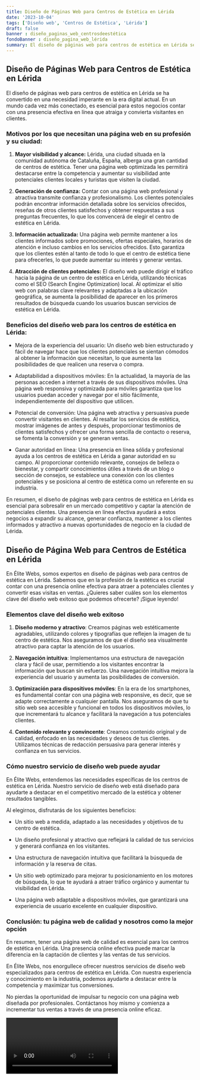 ```yaml
---
title: Diseño de Páginas Web para Centros de Estética en Lérida
date: '2023-10-04'
tags: ['Diseño web', 'Centros de Estética', 'Lérida']
draft: false
banner : diseño_paginas_web_centrosdeestética
fondoBanner : diseño_pagina_web_lérida
summary: El diseño de páginas web para centros de estética en Lérida se ha convertido en una necesidad imperante en la era digital actual. En un mundo cada vez más conectado, es esencial para estos negocios contar con una presencia efectiva en línea que atraiga y convierta visitantes en clientes.
---
```


## **Diseño de Páginas Web para Centros de Estética en Lérida**

El diseño de páginas web para centros de estética en Lérida se ha convertido en una necesidad imperante en la era digital actual. En un mundo cada vez más conectado, es esencial para estos negocios contar con una presencia efectiva en línea que atraiga y convierta visitantes en clientes.

### **Motivos por los que necesitan una página web en su profesión y su ciudad:**

1. **Mayor visibilidad y alcance:** Lérida, una ciudad situada en la comunidad autónoma de Cataluña, España, alberga una gran cantidad de centros de estética. Tener una página web optimizada les permitirá destacarse entre la competencia y aumentar su visibilidad ante potenciales clientes locales y turistas que visiten la ciudad.

2. **Generación de confianza:** Contar con una página web profesional y atractiva transmite confianza y profesionalismo. Los clientes potenciales podrán encontrar información detallada sobre los servicios ofrecidos, reseñas de otros clientes satisfechos y obtener respuestas a sus preguntas frecuentes, lo que los convencerá de elegir el centro de estética en Lérida.

3. **Información actualizada:** Una página web permite mantener a los clientes informados sobre promociones, ofertas especiales, horarios de atención e incluso cambios en los servicios ofrecidos. Esto garantiza que los clientes estén al tanto de todo lo que el centro de estética tiene para ofrecerles, lo que puede aumentar su interés y generar ventas.

4. **Atracción de clientes potenciales:** El diseño web puede dirigir el tráfico hacia la página de un centro de estética en Lérida, utilizando técnicas como el SEO (Search Engine Optimization) local. Al optimizar el sitio web con palabras clave relevantes y adaptadas a la ubicación geográfica, se aumenta la posibilidad de aparecer en los primeros resultados de búsqueda cuando los usuarios buscan servicios de estética en Lérida.

### **Beneficios del diseño web para los centros de estética en Lérida:**

- Mejora de la experiencia del usuario: Un diseño web bien estructurado y fácil de navegar hace que los clientes potenciales se sientan cómodos al obtener la información que necesitan, lo que aumenta las posibilidades de que realicen una reserva o compra.

- Adaptabilidad a dispositivos móviles: En la actualidad, la mayoría de las personas acceden a internet a través de sus dispositivos móviles. Una página web responsiva y optimizada para móviles garantiza que los usuarios puedan acceder y navegar por el sitio fácilmente, independientemente del dispositivo que utilicen.

- Potencial de conversión: Una página web atractiva y persuasiva puede convertir visitantes en clientes. Al resaltar los servicios de estética, mostrar imágenes de antes y después, proporcionar testimonios de clientes satisfechos y ofrecer una forma sencilla de contacto o reserva, se fomenta la conversión y se generan ventas.

- Ganar autoridad en línea: Una presencia en línea sólida y profesional ayuda a los centros de estética en Lérida a ganar autoridad en su campo. Al proporcionar contenido relevante, consejos de belleza o bienestar, y compartir conocimientos útiles a través de un blog o sección de consejos, se establece una conexión con los clientes potenciales y se posiciona al centro de estética como un referente en su industria.

En resumen, el diseño de páginas web para centros de estética en Lérida es esencial para sobresalir en un mercado competitivo y captar la atención de potenciales clientes. Una presencia en línea efectiva ayudará a estos negocios a expandir su alcance, generar confianza, mantener a los clientes informados y atractivo a nuevas oportunidades de negocio en la ciudad de Lérida.

<GifSeo />

<Cta />

## Diseño de Página Web para Centros de Estética en Lérida

En Élite Webs, somos expertos en diseño de páginas web para centros de estética en Lérida. Sabemos que en la profesión de la estética es crucial contar con una presencia online efectiva para atraer a potenciales clientes y convertir esas visitas en ventas. ¿Quieres saber cuáles son los elementos clave del diseño web exitoso que podemos ofrecerte? ¡Sigue leyendo!

### Elementos clave del diseño web exitoso

1. **Diseño moderno y atractivo**: Creamos páginas web estéticamente agradables, utilizando colores y tipografías que reflejen la imagen de tu centro de estética. Nos aseguramos de que el diseño sea visualmente atractivo para captar la atención de los usuarios.

2. **Navegación intuitiva**: Implementamos una estructura de navegación clara y fácil de usar, permitiendo a los visitantes encontrar la información que buscan sin esfuerzo. Una navegación intuitiva mejora la experiencia del usuario y aumenta las posibilidades de conversión.

3. **Optimización para dispositivos móviles**: En la era de los smartphones, es fundamental contar con una página web responsive, es decir, que se adapte correctamente a cualquier pantalla. Nos aseguramos de que tu sitio web sea accesible y funcional en todos los dispositivos móviles, lo que incrementará tu alcance y facilitará la navegación a tus potenciales clientes.

4. **Contenido relevante y convincente**: Creamos contenido original y de calidad, enfocado en las necesidades y deseos de tus clientes. Utilizamos técnicas de redacción persuasiva para generar interés y confianza en tus servicios.

### Cómo nuestro servicio de diseño web puede ayudar

En Élite Webs, entendemos las necesidades específicas de los centros de estética en Lérida. Nuestro servicio de diseño web está diseñado para ayudarte a destacar en el competitivo mercado de la estética y obtener resultados tangibles.

Al elegirnos, disfrutarás de los siguientes beneficios:

- Un sitio web a medida, adaptado a las necesidades y objetivos de tu centro de estética.

- Un diseño profesional y atractivo que reflejará la calidad de tus servicios y generará confianza en los visitantes.

- Una estructura de navegación intuitiva que facilitará la búsqueda de información y la reserva de citas.

- Un sitio web optimizado para mejorar tu posicionamiento en los motores de búsqueda, lo que te ayudará a atraer tráfico orgánico y aumentar tu visibilidad en Lérida.

- Una página web adaptable a dispositivos móviles, que garantizará una experiencia de usuario excelente en cualquier dispositivo.

### Conclusión: tu página web de calidad y nosotros como la mejor opción

En resumen, tener una página web de calidad es esencial para los centros de estética en Lérida. Una presencia online efectiva puede marcar la diferencia en la captación de clientes y las ventas de tus servicios.

En Élite Webs, nos enorgullece ofrecer nuestros servicios de diseño web especializados para centros de estética en Lérida. Con nuestra experiencia y conocimiento en la industria, podemos ayudarte a destacar entre la competencia y maximizar tus conversiones.

No pierdas la oportunidad de impulsar tu negocio con una página web diseñada por profesionales. Contáctanos hoy mismo y comienza a incrementar tus ventas a través de una presencia online eficaz.

<Video />

<CtaBot job='Centros de Estética' city='Lérida'/>

<Gmaps query='Lérida+españa+maps' />